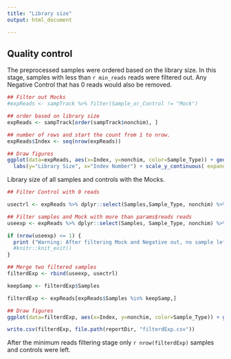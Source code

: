 ---
title: "Library size"
output: html_document

---


## Quality control


The preprocessed samples were ordered based on the library size.
In this stage, samples with less than `r min_reads` reads were filtered out.
Any Negative Control that has 0 reads would also be removed.


```{r librarySize,  message = FALSE, fig.cap = "Reads library size after preprocessing"}

## Filter out Mocks
#expReads <- sampTrack %>% filter(Sample_or_Control != "Mock")

## order based on library size
expReads <- sampTrack[order(sampTrack$nonchim), ]

## number of rows and start the count from 1 to nrow.
expReads$Index <- seq(nrow(expReads))

## Draw figures
ggplot(data=expReads, aes(x=Index, y=nonchim, color=Sample_Type)) + geom_point() +
  labs(y="Library Size", x="Index Number") + scale_y_continuous( expand = c(0.05,0), limits = c(0, NA), labels = function(x) format(x, scientific = FALSE)) + coord_cartesian(clip='off')

```


Library size of all samples and controls with the Mocks.


```{r qcFilter, message = FALSE, fig.cap = "Reads library size after reads filtering"}

## Filter Control with 0 reads

usectrl <- expReads %>% dplyr::select(Samples,Sample_Type, nonchim) %>% filter(Sample_Type == "Negative" & nonchim > 0) %>% dplyr::select(Samples)

## Filter samples and Mock with more than params$reads reads
useexp <- expReads %>% dplyr::select(Samples, Sample_Type, nonchim) %>% filter(Sample_Type != "Negative" & nonchim > min_reads ) %>% dplyr::select(Samples) 

if (nrow(useexp) <= 1) {
  print ("Warning: After filtering Mock and Negative out, no sample left. Please recheck your metafile or  modify your min reads to include more samples.")
  #knitr::knit_exit()
} 

## Merge two filtered samples
filterdExp <- rbind(useexp, usectrl)

keepSamp <- filterdExp$Samples

filterdExp <- expReads[expReads$Samples %in% keepSamp,]

## Draw figures
ggplot(data=filterdExp, aes(x=Index, y=nonchim, color=Sample_Type)) + geom_point() + labs(y="Library Size", x="Index Number") + scale_y_continuous( expand = c(0.05,0), limits = c(0, NA), labels = function(x) format(x, scientific = FALSE)) + coord_cartesian(clip='off')

write.csv(filterdExp, file.path(reportDir, "filterdExp.csv"))
```


After the minimum reads filtering stage only `r nrow(filterdExp)` samples and controls were left.

